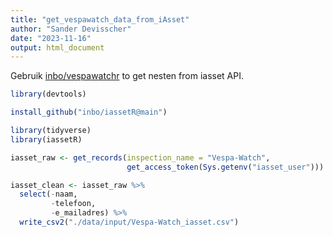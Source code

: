 ```yaml
---
title: "get_vespawatch_data_from_iAsset"
author: "Sander Devisscher"
date: "2023-11-16"
output: html_document
---
```

Gebruik [inbo/vespawatchr](https://github.com/inbo/vespawatchr) to get nesten 
from iasset API.

```r
library(devtools)

install_github("inbo/iassetR@main")
```

```r
library(tidyverse)
library(iassetR)
```

```r
iasset_raw <- get_records(inspection_name = "Vespa-Watch",
                          get_access_token(Sys.getenv("iasset_user")))
```

```r
iasset_clean <- iasset_raw %>% 
  select(-naam, 
         -telefoon,
         -e_mailadres) %>% 
  write_csv2("./data/input/Vespa-Watch_iasset.csv")
```

